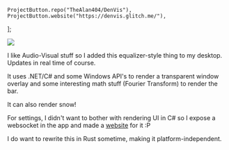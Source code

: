	ProjectButton.repo("TheAlan404/DenVis"),
	ProjectButton.website("https://denvis.glitch.me/"),
];

![](/assets/img/proj/denvis.png)

I like Audio-Visual stuff so I added this equalizer-style thing to my desktop. Updates in real time of course.

It uses .NET/C# and some Windows API's to render a transparent window overlay and some interesting math stuff
(Fourier Transform) to render the bar.

It can also render snow!

For settings, I didn't want to bother with rendering UI in
C# so I expose a websocket in the app and made a [website](https://denvis.glitch.me/) for it :P

I do want to rewrite this in Rust sometime, making it platform-independent.
